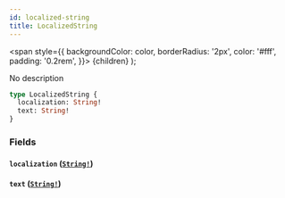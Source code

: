```yaml
---
id: localized-string
title: LocalizedString
---
```


<span
style={{
      backgroundColor: color,
      borderRadius: '2px',
      color: '#fff',
      padding: '0.2rem',
    }}>
{children}
</span>
);

No description

```graphql
type LocalizedString {
  localization: String!
  text: String!
}
```

### Fields

#### `localization` ([`String!`](/docs/schema/scalars/string))

#### `text` ([`String!`](/docs/schema/scalars/string))
